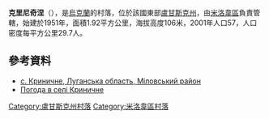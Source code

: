 {{coord|49|17|59|N|40|5|46|E|scale:100000|display=title}}

'''克里尼奇涅'''（{{lang-uk|Криничне}}），是[[烏克蘭|烏克蘭]]的村落，位於該國東部[[盧甘斯克州|盧甘斯克州]]，由[[米洛韋區|米洛韋區]]負責管轄，始建於1951年，面積1.92平方公里，海拔高度106米，2001年人口57，人口密度每平方公里29.7人。

==參考資料==
* [http://w1.c1.rada.gov.ua/pls/z7503/A005?rdat1=02.05.2013&rf7571=18237 с. Криничне, Луганська область, Міловський район] {{Wayback|url=http://w1.c1.rada.gov.ua/pls/z7503/A005?rdat1=02.05.2013&rf7571=18237 |date=20181222173638 }}
* [http://weather.in.ua/ua/lyganskaja/12384 Погода в селі Криничне] {{Wayback|url=http://weather.in.ua/ua/lyganskaja/12384 |date=20111220002729 }}

{{DEFAULTSORT:Криничне}}
[[Category:盧甘斯克州村落|Category:盧甘斯克州村落]]
[[Category:米洛韋區村落|Category:米洛韋區村落]]


{{Luhansk-geo-stub}}